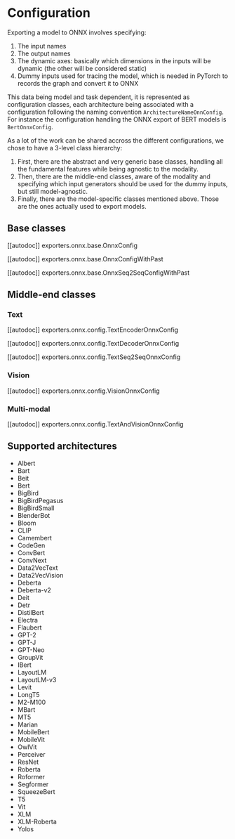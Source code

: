 <!--Copyright 2022 The HuggingFace Team. All rights reserved.

Licensed under the Apache License, Version 2.0 (the "License"); you may not use this file except in compliance with
the License. You may obtain a copy of the License at

http://www.apache.org/licenses/LICENSE-2.0

Unless required by applicable law or agreed to in writing, software distributed under the License is distributed on
an "AS IS" BASIS, WITHOUT WARRANTIES OR CONDITIONS OF ANY KIND, either express or implied. See the License for the
specific language governing permissions and limitations under the License.
-->

# Configuration

Exporting a model to ONNX involves specifying:
1. The input names
2. The output names
3. The dynamic axes: basically which dimensions in the inputs will be dynamic (the other will be considered static)
4. Dummy inputs used for tracing the model, which is needed in PyTorch to records the graph and convert it to ONNX

This data being model and task dependent, it is represented as configuration classes, each architecture being associated with
a configuration following the naming convention `ArchitectureNameOnnConfig`. For instance the configuration handling the ONNX
export of BERT models is `BertOnnxConfig`.

As a lot of the work can be shared accross the different configurations, we chose to have a 3-level class hierarchy:
1. First, there are the abstract and very generic base classes, handling all the fundamental features while being agnostic to the modality.
2. Then, there are the middle-end classes, aware of the modality and specifying which input generators should be used for the dummy inputs, but still model-agnostic.
3. Finally, there are the model-specific classes mentioned above. Those are the ones actually used to export models.


## Base classes

[[autodoc]] exporters.onnx.base.OnnxConfig

[[autodoc]] exporters.onnx.base.OnnxConfigWithPast

[[autodoc]] exporters.onnx.base.OnnxSeq2SeqConfigWithPast


## Middle-end classes

### Text

[[autodoc]] exporters.onnx.config.TextEncoderOnnxConfig

[[autodoc]] exporters.onnx.config.TextDecoderOnnxConfig

[[autodoc]] exporters.onnx.config.TextSeq2SeqOnnxConfig


### Vision

[[autodoc]] exporters.onnx.config.VisionOnnxConfig


### Multi-modal

[[autodoc]] exporters.onnx.config.TextAndVisionOnnxConfig

## Supported architectures

- Albert
- Bart
- Beit
- Bert
- BigBird
- BigBirdPegasus
- BigBirdSmall
- BlenderBot
- Bloom
- CLIP
- Camembert
- CodeGen
- ConvBert
- ConvNext
- Data2VecText
- Data2VecVision
- Deberta
- Deberta-v2
- Deit
- Detr
- DistilBert
- Electra
- Flaubert
- GPT-2
- GPT-J
- GPT-Neo
- GroupVit
- IBert
- LayoutLM
- LayoutLM-v3
- Levit
- LongT5
- M2-M100
- MBart
- MT5
- Marian
- MobileBert
- MobileVit
- OwlVit
- Perceiver
- ResNet
- Roberta
- Roformer
- Segformer
- SqueezeBert
- T5
- Vit
- XLM
- XLM-Roberta
- Yolos
